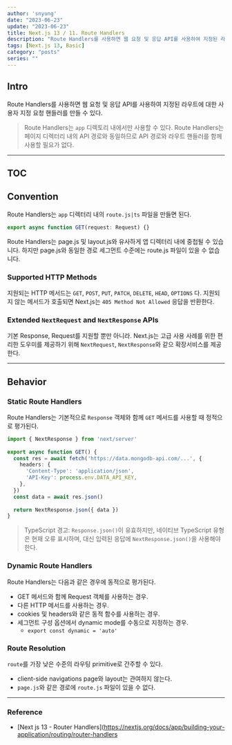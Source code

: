 ---
author: 'snyung'
date: "2023-06-23"
update: "2023-06-23"
title: Next.js 13 / 11. Route Handlers
description: "Route Handlers를 사용하면 웹 요청 및 응답 API를 사용하여 지정된 라우트에 대한 사용자 지정 요청 핸들러를 만들 수 있다."
tags: [Next.js 13, Basic]
category: "posts"
series: ""
---

## Intro

Route Handlers를 사용하면 웹 요청 및 응답 API를 사용하여 지정된 라우트에 대한 사용자 지정 요청 핸들러를 만들 수 있다.

> Route Handlers는 `app` 디렉토리 내에서만 사용할 수 있다. Route Handlers는 페이지 디렉터리 내의 API 경로와 동일하므로 API 경로와 라우트 핸들러를 함께 사용할 필요가 없다.

---

## TOC

## Convention

Route Handlers는 `app` 디렉터리 내의 `route.js|ts` 파일을 만들면 된다.

```ts:app/api/route.ts
export async function GET(request: Request) {}
```

Route Handlers는 page.js 및 layout.js와 유사하게 앱 디렉터리 내에 중첩될 수 있습니다. 하지만 page.js와 동일한 경로 세그먼트 수준에는 route.js 파일이 있을 수 없습니다.

### Supported HTTP Methods

지원되는 HTTP 메서드는 `GET`, `POST`, `PUT`, `PATCH`, `DELETE`, `HEAD`, `OPTIONS` 다. 지원되지 않는 메서드가 호출되면 Next.js는 `405 Method Not Allowed` 응답을 반환한다.

### Extended `NextRequest` and `NextResponse` APIs

기본 Response, Request를 지원할 뿐만 아니라. Next.js는 고급 사용 사례를 위한 편리한 도우미를 제공하기 위해 `NextRequest`, `NextResponse`와 같으 확장서비스를 제공한다.

---

## Behavior

### Static Route Handlers

Route Handlers는 기본적으로 `Response` 객체와 함께 `GET` 메서드를 사용할 때 정적으로 평가된다.

```ts:app/items/route.ts
import { NextResponse } from 'next/server'
 
export async function GET() {
  const res = await fetch('https://data.mongodb-api.com/...', {
    headers: {
      'Content-Type': 'application/json',
      'API-Key': process.env.DATA_API_KEY,
    },
  })
  const data = await res.json()
 
  return NextResponse.json({ data })
}
```

> TypeScript 경고: `Response.json()`이 유효하지만, 네이티브 TypeScript 유형은 현재 오류 표시하며, 대신 입력된 응답에 `NextResponse.json()`을 사용해야한다.

### Dynamic Route Handlers

Route Handlers는 다음과 같은 경우에 동적으로 평가된다.

- GET 메서드와 함께 Request 객체를 사용하는 경우.
- 다른 HTTP 메서드를 사용하는 경우.
- cookies 및 headers와 같은 동적 함수를 사용하는 경우.
- 세그먼트 구성 옵션에서 dynamic mode를 수동으로 지정하는 경우.
  - `export const dynamic = 'auto'`

### Route Resolution

`route`를 가장 낮은 수준의 라우팅 primitive로 간주할 수 있다.

- client-side navigations page와 layout는 관여하지 않는다.
- `page.js`와 같은 경로에 `route.js` 파일이 있을 수 없다.

---

### Reference

- [Next js 13 - Router Handlers](https://nextjs.org/docs/app/building-your-application/routing/router-handlers
